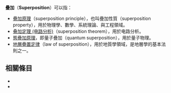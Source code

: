 '''疊加'''（'''Superposition'''）可以指：
* [[疊加原理|疊加原理]]（superposition principle），也叫疊加性質（superposition property），用於物理學、數學、系統理論、與工程領域。
* [[叠加定理_(电路分析)|叠加定理 (电路分析)]]（superposition theorem），用於电路分析。
* [[態疊加原理|態疊加原理]]，即量子疊加（quantum superposition），用於量子物理。
* [[地層疊置定律|地層疊置定律]]（law of superposition），用於地質學領域，是地層學的基本法則之一。

== 相關條目 ==
*{{lookfrom}}
*{{lookfrom|叠加}}

{{disambig|D疊|Cat=二字消歧義}}